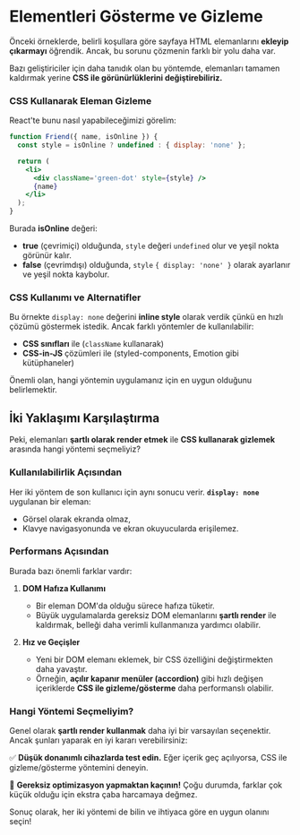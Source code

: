 # Elementleri Gösterme ve Gizleme

Önceki örneklerde, belirli koşullara göre sayfaya HTML elemanlarını **ekleyip çıkarmayı** öğrendik. Ancak, bu sorunu çözmenin farklı bir yolu daha var.

Bazı geliştiriciler için daha tanıdık olan bu yöntemde, elemanları tamamen kaldırmak yerine **CSS ile görünürlüklerini değiştirebiliriz.**

### CSS Kullanarak Eleman Gizleme

React'te bunu nasıl yapabileceğimizi görelim:

```jsx
function Friend({ name, isOnline }) {
  const style = isOnline ? undefined : { display: 'none' };

  return (
    <li>
      <div className='green-dot' style={style} />
      {name}
    </li>
  );
}
```

Burada **isOnline** değeri:

- **true** (çevrimiçi) olduğunda, `style` değeri `undefined` olur ve yeşil nokta görünür kalır.
- **false** (çevrimdışı) olduğunda, `style` `{ display: 'none' }` olarak ayarlanır ve yeşil nokta kaybolur.

### CSS Kullanımı ve Alternatifler

Bu örnekte `display: none` değerini **inline style** olarak verdik çünkü en hızlı çözümü göstermek istedik. Ancak farklı yöntemler de kullanılabilir:

- **CSS sınıfları** ile (`className` kullanarak)
- **CSS-in-JS** çözümleri ile (styled-components, Emotion gibi kütüphaneler)

Önemli olan, hangi yöntemin uygulamanız için en uygun olduğunu belirlemektir.

## İki Yaklaşımı Karşılaştırma

Peki, elemanları **şartlı olarak render etmek** ile **CSS kullanarak gizlemek** arasında hangi yöntemi seçmeliyiz?

### Kullanılabilirlik Açısından

Her iki yöntem de son kullanıcı için aynı sonucu verir. **`display: none`** uygulanan bir eleman:

- Görsel olarak ekranda olmaz,
- Klavye navigasyonunda ve ekran okuyucularda erişilemez.

### Performans Açısından

Burada bazı önemli farklar vardır:

1. **DOM Hafıza Kullanımı**

   - Bir eleman DOM'da olduğu sürece hafıza tüketir.
   - Büyük uygulamalarda gereksiz DOM elemanlarını **şartlı render** ile kaldırmak, belleği daha verimli kullanmanıza yardımcı olabilir.

2. **Hız ve Geçişler**
   - Yeni bir DOM elemanı eklemek, bir CSS özelliğini değiştirmekten daha yavaştır.
   - Örneğin, **açılır kapanır menüler (accordion)** gibi hızlı değişen içeriklerde **CSS ile gizleme/gösterme** daha performanslı olabilir.

### Hangi Yöntemi Seçmeliyim?

Genel olarak **şartlı render kullanmak** daha iyi bir varsayılan seçenektir. Ancak şunları yaparak en iyi kararı verebilirsiniz:

✅ **Düşük donanımlı cihazlarda test edin.** Eğer içerik geç açılıyorsa, CSS ile gizleme/gösterme yöntemini deneyin.

🚀 **Gereksiz optimizasyon yapmaktan kaçının!** Çoğu durumda, farklar çok küçük olduğu için ekstra çaba harcamaya değmez.

Sonuç olarak, her iki yöntemi de bilin ve ihtiyaca göre en uygun olanını seçin!
